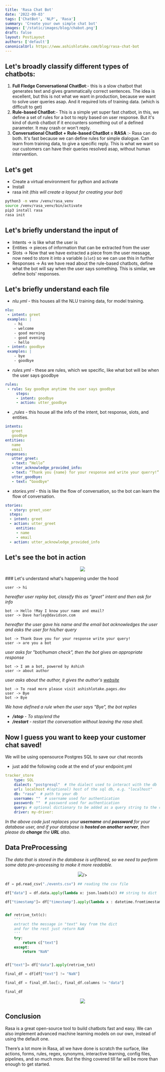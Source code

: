 ```yaml
---
title: 'Rasa Chat Bot'
date: '2022-09-03'
tags: ['ChatBot', 'NLP', 'Rasa']
summary: 'Create your own simple chat bot'
images: ['/static/images/blog/chabot.png']
draft: false
layout: PostLayout
authors: ['default']
canonicalUrl: https://www.ashishlotake.com/blog/rasa-chat-bot
---
```


## Let's broadly classify different types of chatbots:

1. **Full Fledge Conversational ChatBot**:- this is a slow chatbot that generates text and gives grammatically correct sentences. The idea is excellent, but this is not what we want in production, because we want to solve user queries asap. And it required lots of training data. (which is difficult to get)
2. **Rule-based ChatBot**:- This is a simple yet super fast chatbot, in this, we define a set of rules for a bot to reply based on user response. But it's kind of dumb chatbot if it encounters something out of a defined parameter. It may crash or won't reply.
3. **Conversational ChatBot + Rule-based ChatBot = RASA** :- Rasa can do both. It's fast because we can define rules for simple dialogue. Can learn from training data, to give a specific reply. This is what we want so our customers can have their queries resolved asap, without human intervention.

## Let's get

- Create a virtual environment for python and activate
- Install
- rasa init _(this will create a layout for creating your bot)_

```bash showLineNumbers
python3 -m venv /venv/rasa_venv
source /venv/rasa_venv/bin/activate
pip3 install rasa
rasa init
```

## Let's briefly understand the input of

- Intents → is like what the user is
- Entities → pieces of information that can be extracted from the user
- Slots → Now that we have extracted a piece from the user message, now need to store it into a variable (`slot`) so we can use this in further
- Responses → As we have read about the rule-based chatbots, define what the bot will say when the user says something. This is similar, we define bots' responses.

## Let's briefly understand each file

- _nlu.yml_ - this houses all the NLU training data, for model training.

```yaml:nlu.yml showLineNumbers
nlu:
 - intent: greet
 examples: |
    - hi
    - welcome
    - good morning
    - good evening
    - hello
 - intent: goodbye
 examples: |
    - bye
    - goodbye
```

- _rules.yml_ - these are rules, which we specific, like what bot will be when the user says goodbye

```yaml:rules.yml showLineNumbers
rules:
 - rule: Say goodbye anytime the user says goodbye
     steps:
     - intent: goodbye
     - action: utter_goodbye
```

- \__rules_ - this house all the info of the intent, bot response, slots, and entities.

```yaml:rules.yml showLineNumbers
intents:
   greet
   goodbye
entities:
   name
   email
responses:
   utter_greet:
   - text: “Hello”
   utter_acknowledge_provided_info:
   - text: “Thank you {name} for your response and write your querry!”
   utter_goodbye:
   - text: “Goodbye"
```

- _stories.yml_ - this is like the flow of conversation, so the bot can learn the flow of conversation.

```yaml:stories.yml showLineNumbers
stories:
  - story: greet_user
  steps:
  - intent: greet
  - action: utter_greet
     entities:
     - name
     - email
  - action: utter_acknowledge_provided_info
```

## Let's see the bot in action

<p align="center">
  <img
    className="rounded-md"
    src="https://raw.githubusercontent.com/ashishlotake/rasa_chat_bot/master/rasa_pic.png"
  />
</p>
### Let's understand what's happening under the hood

```
user -> hi
```

_hereafter user replay bot, classify this as "greet" intent and then ask for info_

```
bot -> Hello !May I know your name and email?
user -> Dave harley@davidson.com
```

_hereafter the user gave his name and the email bot acknowledges the user and asks the user for his/her query_

```
bot -> Thank Dave you for your response write your query!
user -> are you a bot
```

_user asks for "bot/human check", then the bot gives an appropriate response_

```
bot -> I am a bot, powered by Ashish
user -> about author
```

_user asks about the author, it gives the author's [website](https://ashishlotake.pages.dev/)_

```
bot -> To read more please visit ashishlotake.pages.dev
user -> Bye
bot -> Bye
```

_We have defined a rule when the user says "Bye", the bot replies_

- **_/stop_** - _To stop/end the_
- **_/restart_** - _restart the conversation without leaving the rasa shell._

## Now I guess you want to keep your customer chat saved!

We will be using opensource Postgres SQL to save our chat records

- just add the following code at the end of your endpoint.yml

```yaml:endpoint.yml showLineNumbers
tracker_store
    type: SQL
    dialect: "postgresql"  # the dialect used to interact with the db
    url: localhost #(optional) host of the sql db, e.g. "localhost"
    db: "rasa"  # path to your db
    username: ""  # username used for authentication
    password: ""  # password used for authentication
    query: # optional dictionary to be added as a query string to the connection URL
    driver: my-driver:
```

_In the above code just replaces your **username** and **password** for your database user, and if your database is **hosted on another server**, then please do **change** the **URL** also._

## Data PreProcessing

_The data that is stored in the database is unfiltered, so we need to perform some data pre-processing to make it more readable._

<p align="center">
  <img
    className="rounded-md"
    src="https://raw.githubusercontent.com/ashishlotake/rasa_chat_bot/master/unfiltered_chat.png"

/>

</p>

```python showLineNumbers
df = pd.read_csv("./events.csv") ## reading the csv file

df["data"] = df.data.apply(lambda x: json.loads(x)) ## string to dict

df["timestamp"]= df["timestamp"].apply(lambda x : datetime.fromtimestamp(x).ctime()) ## timestamp to datetime


def retrive_txt(c):
    '''
    extract the message in "text" key from the dict
    and for the rest just return NaN
    '''
    try:
        return c["text"]
    except:
        return "NaN"


df["text"]= df["data"].apply(retrive_txt)

final_df = df[df["text"] != "NaN"]

final_df = final_df.loc[:, final_df.columns != "data"]

final_df
```

<p align="center">
  <img
    className="rounded-md"
    src="https://raw.githubusercontent.com/ashishlotake/rasa_chat_bot/master/filter_conversation.png"
  />
</p>

## Conclusion

Rasa is a great open-source tool to build chatbots fast and easy. We can also implement advanced machine learning models on our own, instead of using the default one.

There’s a lot more in Rasa, all we have done is scratch the surface, like actions, forms, rules, regex, synonyms, interactive learning, config files, pipelines, and so much more. But the thing covered till far will be more than enough to get started.
